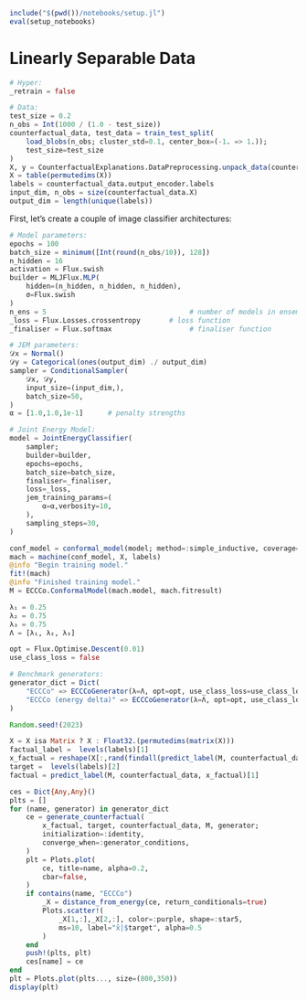 ```julia
include("$(pwd())/notebooks/setup.jl")
eval(setup_notebooks)
```

# Linearly Separable Data

```julia
# Hyper:
_retrain = false

# Data:
test_size = 0.2
n_obs = Int(1000 / (1.0 - test_size))
counterfactual_data, test_data = train_test_split(
    load_blobs(n_obs; cluster_std=0.1, center_box=(-1. => 1.)); 
    test_size=test_size
)
X, y = CounterfactualExplanations.DataPreprocessing.unpack_data(counterfactual_data)
X = table(permutedims(X))
labels = counterfactual_data.output_encoder.labels
input_dim, n_obs = size(counterfactual_data.X)
output_dim = length(unique(labels))
```

First, let's create a couple of image classifier architectures:

```julia
# Model parameters:
epochs = 100
batch_size = minimum([Int(round(n_obs/10)), 128])
n_hidden = 16
activation = Flux.swish
builder = MLJFlux.MLP(
    hidden=(n_hidden, n_hidden, n_hidden), 
    σ=Flux.swish
)
n_ens = 5                                   # number of models in ensemble
_loss = Flux.Losses.crossentropy       # loss function
_finaliser = Flux.softmax                   # finaliser function
```

```julia
# JEM parameters:
𝒟x = Normal()
𝒟y = Categorical(ones(output_dim) ./ output_dim)
sampler = ConditionalSampler(
    𝒟x, 𝒟y, 
    input_size=(input_dim,), 
    batch_size=50,
)
α = [1.0,1.0,1e-1]      # penalty strengths
```


```julia
# Joint Energy Model:
model = JointEnergyClassifier(
    sampler;
    builder=builder,
    epochs=epochs,
    batch_size=batch_size,
    finaliser=_finaliser,
    loss=_loss,
    jem_training_params=(
        α=α,verbosity=10,
    ),
    sampling_steps=30,
)
```

```julia
conf_model = conformal_model(model; method=:simple_inductive, coverage=0.95)
mach = machine(conf_model, X, labels)
@info "Begin training model."
fit!(mach)
@info "Finished training model."
M = ECCCo.ConformalModel(mach.model, mach.fitresult)
```

```julia
λ₁ = 0.25
λ₂ = 0.75
λ₃ = 0.75
Λ = [λ₁, λ₂, λ₃]

opt = Flux.Optimise.Descent(0.01)
use_class_loss = false

# Benchmark generators:
generator_dict = Dict(
    "ECCCo" => ECCCoGenerator(λ=Λ, opt=opt, use_class_loss=use_class_loss),
    "ECCCo (energy delta)" => ECCCoGenerator(λ=Λ, opt=opt, use_class_loss=use_class_loss, use_energy_delta=true),
)
```

```julia
Random.seed!(2023)

X = X isa Matrix ? X : Float32.(permutedims(matrix(X)))
factual_label =  levels(labels)[1]
x_factual = reshape(X[:,rand(findall(predict_label(M, counterfactual_data).==factual_label))],input_dim,1)
target =  levels(labels)[2]
factual = predict_label(M, counterfactual_data, x_factual)[1]

ces = Dict{Any,Any}()
plts = []
for (name, generator) in generator_dict
    ce = generate_counterfactual(
        x_factual, target, counterfactual_data, M, generator;
        initialization=:identity, 
        converge_when=:generator_conditions,
    )
    plt = Plots.plot(
        ce, title=name, alpha=0.2, 
        cbar=false, 
    )
    if contains(name, "ECCCo")
        _X = distance_from_energy(ce, return_conditionals=true)
        Plots.scatter!(
            _X[1,:],_X[2,:], color=:purple, shape=:star5, 
            ms=10, label="x̂|$target", alpha=0.5
        )
    end
    push!(plts, plt)
    ces[name] = ce
end
plt = Plots.plot(plts..., size=(800,350))
display(plt)
```